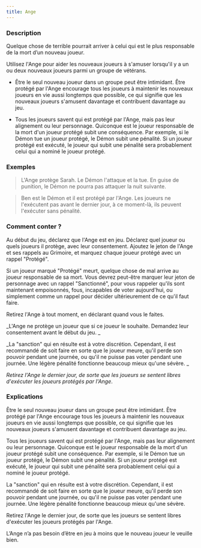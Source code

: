 ```yaml
---
title: Ange
---
```



<Fabled ANGE header />

### Description

Quelque chose de terrible pourrait arriver à celui qui est le plus responsable de la mort d’un nouveau joueur.

Utilisez l'Ange pour aider les nouveaux joueurs à s'amuser lorsqu'il y a un ou deux nouveaux joueurs parmi un groupe de vétérans. 

-   Être le seul nouveau joueur dans un groupe peut être intimidant. Être protégé par l'Ange encourage tous les joueurs à maintenir les nouveaux joueurs en vie aussi longtemps que possible, ce qui signifie que les nouveaux joueurs s'amusent davantage et contribuent davantage au jeu. 

-   Tous les joueurs savent qui est protégé par l'Ange, mais pas leur alignement ou leur personnage. Quiconque est le joueur responsable de la mort d'un joueur protégé subit une conséquence. Par exemple, si le Démon tue un joueur protégé, le Démon subit une pénalité. Si un joueur protégé est exécuté, le joueur qui subit une pénalité sera probablement celui qui a nominé le joueur protégé. 

### Exemples

> L'Ange protège Sarah. Le Démon l'attaque et la tue. En guise de punition, le Démon ne pourra pas attaquer la nuit suivante. 

> Ben est le Démon et il est protégé par l'Ange. Les joueurs ne l'exécutent pas avant le dernier jour, à ce moment-là, ils peuvent l'exécuter sans pénalité. 

### Comment conter ?

Au début du jeu, déclarez que l'Ange est en jeu. Déclarez quel joueur ou quels joueurs il protège, avec leur consentement. Ajoutez le jeton de l'Ange et ses rappels au Grimoire, et marquez chaque joueur protégé avec un rappel "Protégé".

Si un joueur marqué "Protégé" meurt, quelque chose de mal arrive au joueur responsable de sa mort. Vous devrez peut-être marquer leur jeton de personnage avec un rappel "Sanctionné", pour vous rappeler qu'ils sont maintenant empoisonnés, fous, incapables de voter aujourd'hui, ou simplement comme un rappel pour décider ultérieurement de ce qu'il faut faire.

Retirez l'Ange à tout moment, en déclarant quand vous le faites. 

_L'Ange ne protège un joueur que si ce joueur le souhaite. Demandez leur consentement avant le début du jeu. _

_La "sanction" qui en résulte est à votre discrétion. Cependant, il est recommandé de soit faire en sorte que le joueur meure, qu'il perde son pouvoir pendant une journée, ou qu'il ne puisse pas voter pendant une journée. Une légère pénalité fonctionne beaucoup mieux qu'une sévère. _ 

_Retirez l'Ange le dernier jour, de sorte que les joueurs se sentent libres d'exécuter les joueurs protégés par l'Ange_.

### Explications

Être le seul nouveau joueur dans un groupe peut être intimidant. Être protégé par l'Ange encourage tous les joueurs à maintenir les nouveaux joueurs en vie aussi longtemps que possible, ce qui signifie que les nouveaux joueurs s'amusent davantage et contribuent davantage au jeu. 

Tous les joueurs savent qui est protégé par l'Ange, mais pas leur alignement ou leur personnage. Quiconque est le joueur responsable de la mort d'un joueur protégé subit une conséquence. Par exemple, si le Démon tue un joueur protégé, le Démon subit une pénalité. Si un joueur protégé est exécuté, le joueur qui subit une pénalité sera probablement celui qui a nominé le joueur protégé. 

La "sanction" qui en résulte est à votre discrétion. Cependant, il est recommandé de soit faire en sorte que le joueur meure, qu'il perde son pouvoir pendant une journée, ou qu'il ne puisse pas voter pendant une journée. Une légère pénalité fonctionne beaucoup mieux qu'une sévère.

Retirez l'Ange le dernier jour, de sorte que les joueurs se sentent libres d'exécuter les joueurs protégés par l'Ange.

L’Ange n’a pas besoin d’être en jeu à moins que le nouveau joueur le veuille bien.